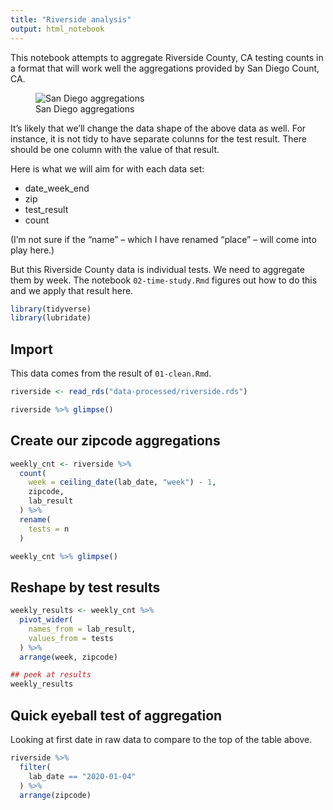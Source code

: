 ```yaml
---
title: "Riverside analysis"
output: html_notebook
---
```


This notebook attempts to aggregate Riverside County, CA testing counts in a format that will work well the aggregations provided by San Diego Count, CA.

![San Diego aggregations](img/san-diego-data.png)

It's likely that we'll change the data shape of the above data as well. For instance, it is not tidy to have separate colunns for the test result. There should be one column with the value of that result.

Here is what we will aim for with each data set:

- date_week_end
- zip
- test_result
- count

(I'm not sure if the "name" -- which I have renamed "place" -- will come into play here.)

But this Riverside County data is individual tests. We need to aggregate them by week. The notebook `02-time-study.Rmd` figures out how to do this and we apply that result here.

```r
library(tidyverse)
library(lubridate)
```


## Import

This data comes from the result of `01-clean.Rmd`.

```r
riverside <- read_rds("data-processed/riverside.rds")

riverside %>% glimpse()
```

## Create our zipcode aggregations

```r
weekly_cnt <- riverside %>% 
  count(
    week = ceiling_date(lab_date, "week") - 1,
    zipcode,
    lab_result
  ) %>% 
  rename(
    tests = n
  )

weekly_cnt %>% glimpse()
```

## Reshape by test results

```r
weekly_results <- weekly_cnt %>% 
  pivot_wider(
    names_from = lab_result,
    values_from = tests
  ) %>% 
  arrange(week, zipcode)

## peek at results
weekly_results
```

## Quick eyeball test of aggregation

Looking at first date in raw data to compare to the top of the table above.

```r
riverside %>% 
  filter(
    lab_date == "2020-01-04"
  ) %>% 
  arrange(zipcode)
```

